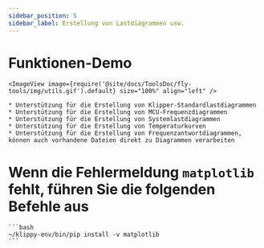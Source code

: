 ```yaml
---
sidebar_position: 5
sidebar_label: Erstellung von Lastdiagrammen usw.
---
```




# Funktionen-Demo

    <ImageView image={require('@site/docs/ToolsDoc/fly-tools/img/utils.gif').default} size="100%" align="left" />

    * Unterstützung für die Erstellung von Klipper-Standardlastdiagrammen
    * Unterstützung für die Erstellung von MCU-Frequenzdiagrammen
    * Unterstützung für die Erstellung von Systemlastdiagrammen
    * Unterstützung für die Erstellung von Temperaturkurven
    * Unterstützung für die Erstellung von Frequenzantwortdiagrammen, können auch vorhandene Dateien direkt zu Diagrammen verarbeiten


# Wenn die Fehlermeldung `matplotlib` fehlt, führen Sie die folgenden Befehle aus

    ```bash
    ~/klippy-env/bin/pip install -v matplotlib
    ```